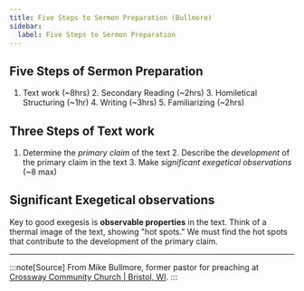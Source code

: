 ```yaml
---
title: Five Steps to Sermon Preparation (Bullmore)
sidebar:
  label: Five Steps to Sermon Preparation
---
```


## Five Steps of Sermon Preparation
  1. Text work (~8hrs)
	2. Secondary Reading (~2hrs)
	3. Homiletical Structuring (~1hr)
	4. Writing (~3hrs)
	5. Familiarizing (~2hrs)

## Three Steps of Text work
  1. Determine the *primary claim* of the text
	2. Describe the *development* of the primary claim in the text
	3. Make *significant exegetical observations* (~8 max)

## Significant Exegetical observations
Key to good exegesis is **observable properties** in the text. Think of a thermal image of the text, showing "hot spots." We must find the hot spots that contribute to the development of the primary claim.  

---

:::note[Source]
  From Mike Bullmore, former pastor for preaching at [Crossway Community Church | Bristol, WI](https://cwc.church/).
:::